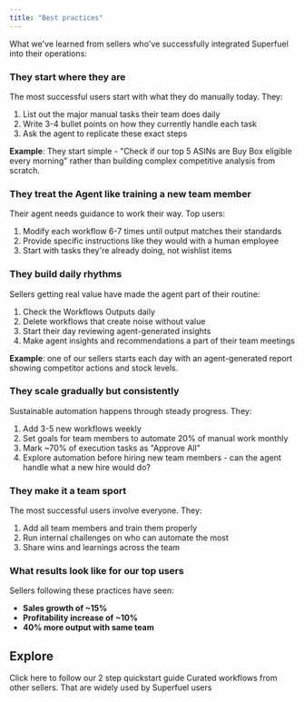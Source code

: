 ```yaml
---
title: "Best practices"
---
```


What we've learned from sellers who've successfully integrated Superfuel into their operations:

### They start where they are

The most successful users start with what they do manually today. They:

1. List out the major manual tasks their team does daily
2. Write 3-4 bullet points on how they currently handle each task
3. Ask the agent to replicate these exact steps

**Example**: They start simple - "Check if our top 5 ASINs are Buy Box eligible every morning" rather than building complex competitive analysis from scratch.

### They treat the Agent like training a new team member

Their agent needs guidance to work their way. Top users:

1. Modify each workflow 6-7 times until output matches their standards
2. Provide specific instructions like they would with a human employee
3. Start with tasks they're already doing, not wishlist items

### They build daily rhythms

Sellers getting real value have made the agent part of their routine:

1. Check the Workflows Outputs daily
2. Delete workflows that create noise without value
3. Start their day reviewing agent-generated insights
4. Make agent insights and recommendations a part of their team meetings

**Example**: one of our sellers starts each day with an agent-generated report showing competitor actions and stock levels.

### They scale gradually but consistently

Sustainable automation happens through steady progress. They:

1. Add 3-5 new workflows weekly
2. Set goals for team members to automate 20% of manual work monthly
3. Mark ~70% of execution tasks as "Approve All"
4. Explore automation before hiring new team members - can the agent handle what a new hire would do?

### They make it a team sport

The most successful users involve everyone. They:

1. Add all team members and train them properly
2. Run internal challenges on who can automate the most
3. Share wins and learnings across the team

### What results look like for our top users

Sellers following these practices have seen:

- **Sales growth of ~15%**
- **Profitability increase of ~10%**
- **40% more output with same team**

## Explore

<Columns cols={3}>
  <Card title="Run your first Workflow" icon="rocket" href="https://docs.superfuel.io/getting-started/first-workflow">
    Click here to follow our 2 step quickstart guide
  </Card>
  <Card title="Workflow Library" icon="book" href="https://docs.superfuel.io/concepts/workflow-library">
    Curated workflows from other sellers.
  </Card>
  <Card title="Popular use cases" icon="lightbulb" href="https://docs.superfuel.io/more-resources/popular-usecases">
    That are widely used by Superfuel users
  </Card>
</Columns>